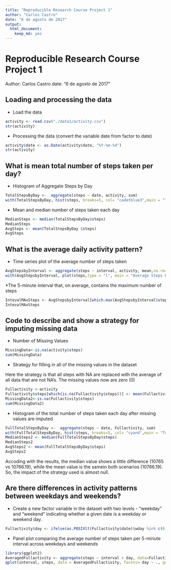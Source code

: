 ---
title: "Reproducible Research Course Project 1"
author: "Carlos Castro"
date: "6 de agosto de 2017"
output: 
  html_document: 
    keep_md: yes
---


Reproducible Research Course Project 1
======================================

Author: Carlos Castro
date: "6 de agosto de 2017"

Loading and processing the data
-------------------------------
* Load the data
```{r echo = TRUE, keep_md = TRUE}
activity <- read.csv("./data1/activity.csv")
str(activity)
```
* Processing the data (convert the variable date from factor to date)
```{r echo = TRUE}
activity$date <- as.Date(activity$date, "%Y-%m-%d")
str(activity)
```
What is mean total number of steps taken per day?
-------------------------------------------------
* Histogram of Aggregate Steps by Day
```{r echo = TRUE}
TotalStepsByDay <-  aggregate(steps ~ date, activity, sum)
with(TotalStepsByDay, hist(steps, breaks=5, col= "cadetblue3",main = "Total Steps Per DAy", xlab = "# Steps"))
```

* Mean and median number of steps taken each day
```{r echo = TRUE}
MedianSteps <- median(TotalStepsByDay$steps)
MedianSteps
AvgSteps <- mean(TotalStepsByDay $steps)
AvgSteps
```
What is the average daily activity pattern?
-------------------------------------------
* Time series plot of the average number of steps taken
``` {r echo = TRUE}
AvgStepsbyInterval <- aggregate(steps ~ interval, activity, mean,na.rm=TRUE)
with(AvgStepsbyInterval, plot(steps,type = "l", main = "Average Steps Per Interval", xlab = "Interval", ylab= "Average steps"))
```

*The 5-minute interval that, on average, contains the maximum number of steps
```{r exho =TRUE}
IntevalMAxSteps <- AvgStepsbyInterval[which.max(AvgStepsbyInterval$steps),]
IntevalMAxSteps
```
Code to describe and show a strategy for imputing missing data
--------------------------------------------------------------
* Number of Missing Values
```{r echo = TRUE}
MissingData<-is.na(activity$steps)
sum(MissingData)
```
* Strategy for filling in all of the missing values in the dataset

Here the strategy is that all steps with NA are replaced with the average of all data that are not NA's. The missing values now are zero (0)

```{r exho = TRUE}
Fullactivity <-activity
Fullactivity$steps[which(is.na(Fullactivity$steps))] <- mean(Fullactivity$steps, na.rm=TRUE)
MissingData2<-is.na(Fullactivity$steps)
sum(MissingData2)
```

* Histogram of the total number of steps taken each day after missing values are imputed
```{r echo = TRUE}
FullTotalStepsByDay <-  aggregate(steps ~ date, Fullactivity, sum)
with(FullTotalStepsByDay, hist(steps, breaks=5, col= "cyan4",main = "Total Steps Per DAy (Update)", xlab = "# Steps"))
MedianSteps2 <- median(FullTotalStepsByDay$steps)
MedianSteps2
AvgSteps2 <- mean(FullTotalStepsByDay$steps)
AvgSteps2
```

Accoding with the results, the median value shows a little difference (10765 vs 10766.19), while the mean value is the samein both scenarios (10766.19). So, the impact of the strategy used is almost null.

Are there differences in activity patterns between weekdays and weekends?
--------------------------------------------------------------------------

* Create a new factor variable in the dataset with two levels - "weekday" and "weekend" indicating whether a given date is a weekday or weekend day.

```{r echo = TRUE} 
Fullactivity$day <- ifelse(as.POSIXlt(Fullactivity$date)$wday %in% c(0,6), "weekend", "weekday")
```

* Panel plot comparing the average number of steps taken per 5-minute interval across weekdays and weekends



```{r echo = TRUE}
library(ggplot2)
AveragedFullactivity <- aggregate(steps ~ interval + day, data=Fullactivity, mean)
qplot(interval, steps, data = AveragedFullactivity, facets= day ~ ., geom = c("line"), main = "Average Steps Weekends vs Weekdays")
```




